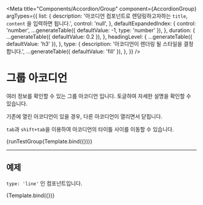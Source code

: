 

<Meta
  title="Components/Accordion/Group"
  component={AccordionGroup}
  argTypes={{
    list: {
      description: '아코디언 컴포넌트로 렌덩링하고자하는 `title`, `content` 을 입력하면 됩니다.',
      control: 'null',
    },
    defaultExpandedIndex: {
      control: 'number',
      ...generateTable({ defaultValue: -1, type: 'number' }),
    },
    duration: {
      ...generateTable({ defaultValue: 0.2 }),
    },
    headingLevel: {
      ...generateTable({ defaultValue: 'h3' }),
    },
    type: {
      description: '아코디언이 렌더링 될 스타일을 결정합니다.',
      ...generateTable({ defaultValue: 'fill' }),
    },
  }}
/>


# 그룹 아코디언

여러 정보를 확인할 수 있는 그룹 아코디언 입니다.
토글하여 자세한 설명을 확인할 수 있습니다.

기존에 열린 아코디언이 있을 경우, 다른 아코디언이 열리면서 닫힙니다.

`tab`과 `shift+tab`을 이용하여 아코디언의 타이틀 사이를 이동할 수 있습니다.

<Canvas>
  <Story name="list fill">{runTestGroup(Template.bind({}))}</Story>
</Canvas>

<ArgsTable story="list fill" />

---

## 예제

`type: 'line'` 인 컴포넌트입니다.

<Canvas>
  <Story name="list line" args={{ type: 'line' }}>
    {Template.bind({})}
  </Story>
</Canvas>

